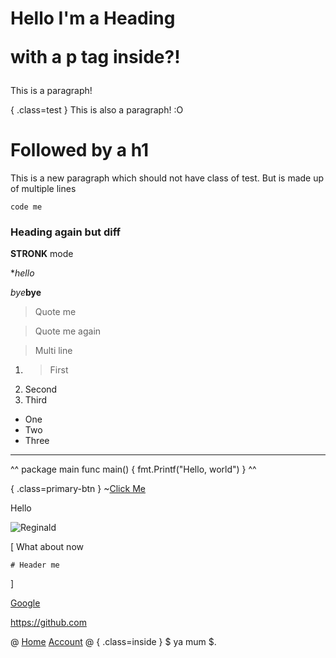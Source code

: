 # Hello I'm a Heading <p>with a p tag inside?!</p>
This is a paragraph!

{ .class=test }
This is also a paragraph! :O
# Followed by a h1

This is a new paragraph which should not have class of test.
But is made up of multiple lines

`code me`
### Heading again but diff

**STRONK** mode

**hello*

*bye***bye**

> Quote me

>Quote me again

> Multi line

1. > First
2. Second
6. Third

- One
- Two
- Three

---

^^
package main
func main() {
	fmt.Printf("Hello, world")
}
^^


{ .class=primary-btn }
~[Click Me](handleClick)

Hello

![Reginald](https://img.pokemondb.net/artwork/avif/regirock.avif)

[
	What about now

	# Header me
]

[Google](https://www.google.com)

<https://github.com>

@
[Home](home)
[Account](account)
@
{ .class=inside } $ ya mum $.
